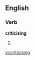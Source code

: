 
==English==

===Verb===
'''criticising'''

# {{present participle of|[[criticise]]}}

[[vi:criticising]]